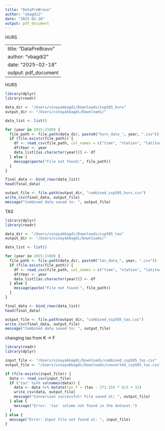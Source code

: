 ```yaml
---
title: "DataPreBravo"
author: "vbagdi2"
date: "2025-02-18"
output: pdf_document
---
```


HURS

---
title: "DataPreBravo"
author: "vbagdi2"
date: "2025-02-18"
output: pdf_document
---

HURS

```r
library(dplyr)
library(readr)

data_dir <- "/Users/vinayakbagdi/Downloads/ssp585_hurs"
output_dir <- "/Users/vinayakbagdi/Downloads/"

data_list <- list()

for (year in 2015:2100) {
  file_path <- file.path(data_dir, paste0("hurs_data_", year, ".csv"))
  if (file.exists(file_path)) {
    df <- read_csv(file_path, col_names = c("time", "station", "latitude", "longitude", "hurs"), skip = 1)
    df$Year <- year
    data_list[[as.character(year)]] <- df
  } else {
    message(paste("File not found:", file_path))
  }
}

final_data <- bind_rows(data_list)
head(final_data)

output_file <- file.path(output_dir, "combined_ssp585_hurs.csv")
write_csv(final_data, output_file)
message("Combined data saved to: ", output_file)


```
TAS
```r
library(dplyr)
library(readr)

data_dir <- "/Users/vinayakbagdi/Downloads/ssp585_tas"
output_dir <- "/Users/vinayakbagdi/Downloads/"

data_list <- list()

for (year in 2015:2100) {
  file_path <- file.path(data_dir, paste0("tas_data_", year, ".csv"))
  if (file.exists(file_path)) {
    df <- read_csv(file_path, col_names = c("time", "station", "latitude", "longitude", "tas"), skip = 1)
    df$Year <- year
    data_list[[as.character(year)]] <- df
  } else {
    message(paste("File not found:", file_path))
  }
}

final_data <- bind_rows(data_list)
head(final_data)

output_file <- file.path(output_dir, "combined_ssp585_tas.csv")
write_csv(final_data, output_file)
message("Combined data saved to: ", output_file)

```

changing tas from K -> F
```r
library(readr)
library(dplyr)

input_file <- "/Users/vinayakbagdi/Downloads/combined_ssp585_tas.csv"
output_file <- "/Users/vinayakbagdi/Downloads/converted_ssp585_tas.csv"

if (file.exists(input_file)) {
  data <- read_csv(input_file)
  if ("tas" %in% colnames(data)) {
    data <- data %>% mutate(tas_F = (tas - 273.15) * 9/5 + 32)
    write_csv(data, output_file)
    message("Conversion successful! File saved at: ", output_file)
  } else {
    message("Error: 'tas' column not found in the dataset.")
  }
} else {
  message("Error: Input file not found at: ", input_file)
}


```



